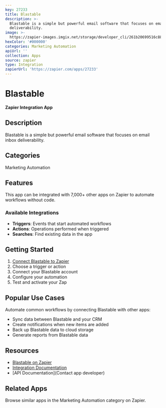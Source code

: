 ```yaml
---
key: 27233
title: Blastable
description: >-
  Blastable is a simple but powerful email software that focuses on email inbox
  deliverability.
image: >-
  https://zapier-images.imgix.net/storage/developer_cli/261b20699516c88253920d79617b1865_2.png?auto=format%2Ccompress&ixlib=python-3.0.0&q=50
hexColor: '#000000'
categories: Marketing Automation
apiUrl: ''
collection: Apps
source: zapier
type: Integration
zapierUrl: 'https://zapier.com/apps/27233'
---
```

# Blastable

**Zapier Integration App**

## Description

Blastable is a simple but powerful email software that focuses on email inbox deliverability.

## Categories

Marketing Automation

## Features

This app can be integrated with 7,000+ other apps on Zapier to automate workflows without code.

### Available Integrations

- **Triggers**: Events that start automated workflows
- **Actions**: Operations performed when triggered
- **Searches**: Find existing data in the app

## Getting Started

1. [Connect Blastable to Zapier](https://zapier.com/apps/27233)
2. Choose a trigger or action
3. Connect your Blastable account
4. Configure your automation
5. Test and activate your Zap

## Popular Use Cases

Automate common workflows by connecting Blastable with other apps:

- Sync data between Blastable and your CRM
- Create notifications when new items are added
- Back up Blastable data to cloud storage
- Generate reports from Blastable data

## Resources

- [Blastable on Zapier](https://zapier.com/apps/27233)
- [Integration Documentation](https://zapier.com/apps/27233/integrations)
- [API Documentation](Contact app developer)

## Related Apps

Browse similar apps in the Marketing Automation category on Zapier.
